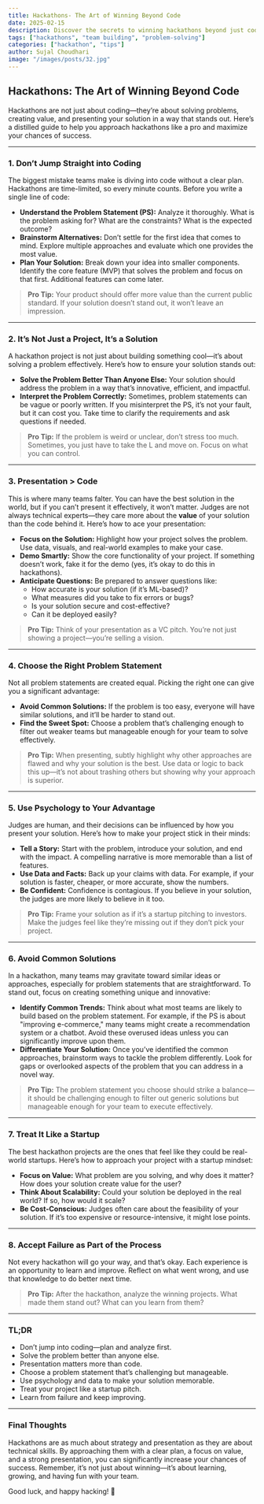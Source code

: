 ```yaml
---
title: Hackathons- The Art of Winning Beyond Code
date: 2025-02-15
description: Discover the secrets to winning hackathons beyond just coding. This guide provides strategic insights, presentation tips, and psychological tricks to help you stand out and succeed in any hackathon.
tags: ["hackathons", "team building", "problem-solving"]
categories: ["hackathon", "tips"]
author: Sujal Choudhari
image: "/images/posts/32.jpg"
---
```


## **Hackathons: The Art of Winning Beyond Code**

Hackathons are not just about coding—they’re about solving problems, creating value, and presenting your solution in a way that stands out. Here’s a distilled guide to help you approach hackathons like a pro and maximize your chances of success.

---

### **1. Don’t Jump Straight into Coding**
The biggest mistake teams make is diving into code without a clear plan. Hackathons are time-limited, so every minute counts. Before you write a single line of code:
- **Understand the Problem Statement (PS):** Analyze it thoroughly. What is the problem asking for? What are the constraints? What is the expected outcome?
- **Brainstorm Alternatives:** Don’t settle for the first idea that comes to mind. Explore multiple approaches and evaluate which one provides the most value.
- **Plan Your Solution:** Break down your idea into smaller components. Identify the core feature (MVP) that solves the problem and focus on that first. Additional features can come later.

> **Pro Tip:** Your product should offer more value than the current public standard. If your solution doesn’t stand out, it won’t leave an impression.

---

### **2. It’s Not Just a Project, It’s a Solution**
A hackathon project is not just about building something cool—it’s about solving a problem effectively. Here’s how to ensure your solution stands out:
- **Solve the Problem Better Than Anyone Else:** Your solution should address the problem in a way that’s innovative, efficient, and impactful.
- **Interpret the Problem Correctly:** Sometimes, problem statements can be vague or poorly written. If you misinterpret the PS, it’s not your fault, but it can cost you. Take time to clarify the requirements and ask questions if needed.

> **Pro Tip:** If the problem is weird or unclear, don’t stress too much. Sometimes, you just have to take the L and move on. Focus on what you can control.

---

### **3. Presentation > Code**
This is where many teams falter. You can have the best solution in the world, but if you can’t present it effectively, it won’t matter. Judges are not always technical experts—they care more about the **value** of your solution than the code behind it. Here’s how to ace your presentation:
- **Focus on the Solution:** Highlight how your project solves the problem. Use data, visuals, and real-world examples to make your case.
- **Demo Smartly:** Show the core functionality of your project. If something doesn’t work, fake it for the demo (yes, it’s okay to do this in hackathons).
- **Anticipate Questions:** Be prepared to answer questions like:
  - How accurate is your solution (if it’s ML-based)?
  - What measures did you take to fix errors or bugs?
  - Is your solution secure and cost-effective?
  - Can it be deployed easily?

> **Pro Tip:** Think of your presentation as a VC pitch. You’re not just showing a project—you’re selling a vision.

---

### **4. Choose the Right Problem Statement**
Not all problem statements are created equal. Picking the right one can give you a significant advantage:
- **Avoid Common Solutions:** If the problem is too easy, everyone will have similar solutions, and it’ll be harder to stand out.
- **Find the Sweet Spot:** Choose a problem that’s challenging enough to filter out weaker teams but manageable enough for your team to solve effectively.

> **Pro Tip:** When presenting, subtly highlight why other approaches are flawed and why your solution is the best. Use data or logic to back this up—it’s not about trashing others but showing why your approach is superior.

---

### **5. Use Psychology to Your Advantage**
Judges are human, and their decisions can be influenced by how you present your solution. Here’s how to make your project stick in their minds:
- **Tell a Story:** Start with the problem, introduce your solution, and end with the impact. A compelling narrative is more memorable than a list of features.
- **Use Data and Facts:** Back up your claims with data. For example, if your solution is faster, cheaper, or more accurate, show the numbers.
- **Be Confident:** Confidence is contagious. If you believe in your solution, the judges are more likely to believe in it too.

> **Pro Tip:** Frame your solution as if it’s a startup pitching to investors. Make the judges feel like they’re missing out if they don’t pick your project.

---

### **6. Avoid Common Solutions**
In a hackathon, many teams may gravitate toward similar ideas or approaches, especially for problem statements that are straightforward. To stand out, focus on creating something unique and innovative:
- **Identify Common Trends:** Think about what most teams are likely to build based on the problem statement. For example, if the PS is about "improving e-commerce," many teams might create a recommendation system or a chatbot. Avoid these overused ideas unless you can significantly improve upon them.
- **Differentiate Your Solution:** Once you’ve identified the common approaches, brainstorm ways to tackle the problem differently. Look for gaps or overlooked aspects of the problem that you can address in a novel way.

> **Pro Tip:** The problem statement you choose should strike a balance—it should be challenging enough to filter out generic solutions but manageable enough for your team to execute effectively.

---

### **7. Treat It Like a Startup**
The best hackathon projects are the ones that feel like they could be real-world startups. Here’s how to approach your project with a startup mindset:
- **Focus on Value:** What problem are you solving, and why does it matter? How does your solution create value for the user?
- **Think About Scalability:** Could your solution be deployed in the real world? If so, how would it scale?
- **Be Cost-Conscious:** Judges often care about the feasibility of your solution. If it’s too expensive or resource-intensive, it might lose points.

---

### **8. Accept Failure as Part of the Process**
Not every hackathon will go your way, and that’s okay. Each experience is an opportunity to learn and improve. Reflect on what went wrong, and use that knowledge to do better next time.

> **Pro Tip:** After the hackathon, analyze the winning projects. What made them stand out? What can you learn from them?

---

### **TL;DR**
- Don’t jump into coding—plan and analyze first.
- Solve the problem better than anyone else.
- Presentation matters more than code.
- Choose a problem statement that’s challenging but manageable.
- Use psychology and data to make your solution memorable.
- Treat your project like a startup pitch.
- Learn from failure and keep improving.

---

### **Final Thoughts**
Hackathons are as much about strategy and presentation as they are about technical skills. By approaching them with a clear plan, a focus on value, and a strong presentation, you can significantly increase your chances of success. Remember, it’s not just about winning—it’s about learning, growing, and having fun with your team.

Good luck, and happy hacking! 🚀
